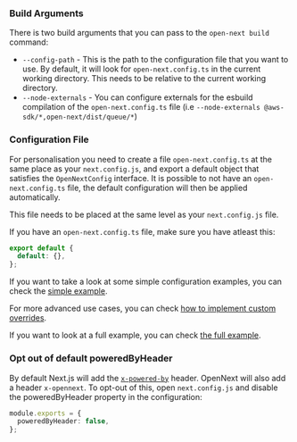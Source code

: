 ### Build Arguments

There is two build arguments that you can pass to the `open-next build` command:

- `--config-path` - This is the path to the configuration file that you want to use. By default, it will look for `open-next.config.ts` in the current working directory. This needs to be relative to the current working directory.
- `--node-externals` - You can configure externals for the esbuild compilation of the `open-next.config.ts` file (i.e `--node-externals @aws-sdk/*,open-next/dist/queue/*`)

### Configuration File

For personalisation you need to create a file `open-next.config.ts` at the same place as your `next.config.js`, and export a default object that satisfies the `OpenNextConfig` interface. It is possible to not have an `open-next.config.ts` file, the default configuration will then be applied automatically.

This file needs to be placed at the same level as your `next.config.js` file.

If you have an `open-next.config.ts` file, make sure you have atleast this:

```ts
export default {
  default: {},
};
```

If you want to take a look at some simple configuration examples, you can check the [simple example](/aws/config/simple_example).

For more advanced use cases, you can check [how to implement custom overrides](/aws/config/custom_overrides).

If you want to look at a full example, you can check [the full example](/aws/config/full_example).

### Opt out of default poweredByHeader

By default Next.js will add the [`x-powered-by`](https://nextjs.org/docs/app/api-reference/config/next-config-js/poweredByHeader) header. OpenNext will also add a header `x-opennext`. To opt-out of this, open `next.config.js` and disable the poweredByHeader property in the configuration:

```ts
module.exports = {
  poweredByHeader: false,
};
```
